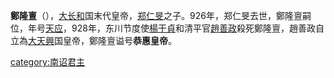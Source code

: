 {{Emperorcn box
|图像=
|名称=大长和国恭惠帝
|姓名=鄭隆亶
|庙号=
|谥号=恭惠皇帝
|陵墓=
|政权=[[大长和|大长和]]
|出生日期=915年
|逝世日期=928年
|在位=926年－928年
|年号=[[天应_(大长和)|天应]]：927年
}}
'''鄭隆亶'''（{{bd|915年||928年|}}），[[大长和|大长和]]国末代皇帝，[[郑仁旻|郑仁旻]]之子。926年，郑仁旻去世，鄭隆亶嗣位，年号[[天应_(大长和)|天应]]，928年，东川节度使[[楊干貞|楊干貞]]和清平官[[趙善政|趙善政]]殺死鄭隆亶，趙善政自立為[[大天興|大天興]]国皇帝，鄭隆亶谥号'''恭惠皇帝'''。

{{中国皇帝|父[[郑仁旻|郑仁旻]]|無（大長和覆亡）|[[六诏君主列表#大长和|大长和皇帝]]|926-928}}
{{中国皇帝|父[[郑仁旻|郑仁旻]]|大天興皇帝[[趙善政|趙善政]]|[[六诏君主列表|中國雲南地區皇帝]]|926-928}}

{{南詔君主}}

[[category:南诏君主|category:南诏君主]]